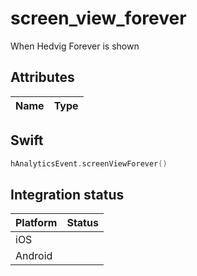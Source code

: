 
# screen_view_forever
When Hedvig Forever is shown

## Attributes

| Name      | Type |
| ----------- | ----------- |


## Swift

```swift
hAnalyticsEvent.screenViewForever()
```

## Integration status

| Platform      | Status |
| ----------- | ----------- |
| iOS      | <GithubStatus query="hAnalyticsEvent.screenViewForever" />       |
| Android      | <GithubStatus query="hAnalyticsEvent.Companion.screenViewForever" />       |